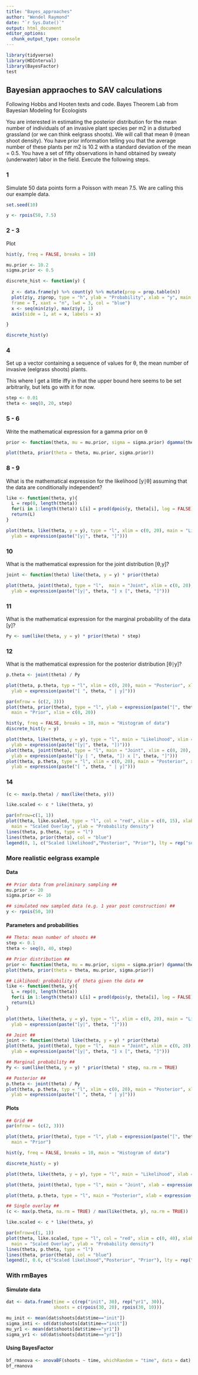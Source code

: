 ```yaml
---
title: "Bayes_approaches"
author: "Wendel Raymond"
date: "`r Sys.Date()`"
output: html_document
editor_options: 
  chunk_output_type: console
---
```

```r
library(tidyverse)
library(HDInterval)
library(BayesFactor)
test
```


## Bayesian appraoches to SAV calculations
Following Hobbs and Hooten texts and code. Bayes Theorem Lab from Bayesian Modeling for Ecologists

You are interested in estimating the posterior distribution for the mean number of individuals of an invasive plant species per m2 in a disturbed grassland (or we can think eelgrass shoots). We will call that mean θ (mean shoot density). You have prior information telling you that the average number of these plants per m2 is 10.2 with a standard deviation of the mean = 0.5. You have a set of fifty observations in hand obtained by sweaty (underwater) labor in the field. Execute the following steps.

### 1 
Simulate 50 data points form a Poisson with mean 7.5. We are calling this our example data. 
```r
set.seed(10)

y <- rpois(50, 7.5)
```

### 2 - 3 
Plot
```r
hist(y, freq = FALSE, breaks = 10)

mu.prior <- 10.2
sigma.prior <- 0.5
```

```r
discrete_hist <- function(y) {
  
  z <- data.frame(y) %>% count(y) %>% mutate(prop = prop.table(n))
  plot(z$y, z$prop, type = "h", ylab = "Probability", xlab = "y", main = "Improved histogram of data", 
  frame = T, xaxt = "n", lwd = 3, col = "blue")
  x <- seq(min(z$y), max(z$y), 1)
  axis(side = 1, at = x, labels = x)

}

discrete_hist(y)
```


### 4
Set up a vector containing a sequence of values for θ, the mean number of invasive (eelgrass shoots) plants.

This where I get a little iffy in that the upper bound here seems to be set arbitrarily, but lets go with it for now.
```r
step <- 0.01
theta <- seq(0, 20, step)
```

### 5 - 6
Write the mathematical expression for a gamma prior on θ
```r
prior <- function(theta, mu = mu.prior, sigma = sigma.prior) dgamma(theta, mu^2 / sigma^2, mu / sigma^2)

plot(theta, prior(theta = theta, mu.prior, sigma.prior))
```

### 8 - 9
What is the mathematical expression for the likelihood [y∣θ] assuming that the data are conditionally independent?
```r
like <- function(theta, y){
  L = rep(0, length(theta))
  for(i in 1:length(theta)) L[i] = prod(dpois(y, theta[i], log = FALSE))
  return(L)
}
```

```r
plot(theta, like(theta, y = y), type = "l", xlim = c(0, 20), main = "Likelihood", xlab = expression(theta), 
  ylab = expression(paste("[y|", theta, "]")))
```

### 10
What is the mathematical expression for the joint distribution [θ,y]?
```r
joint <- function(theta) like(theta, y = y) * prior(theta)

plot(theta, joint(theta), type = "l",  main = "Joint", xlim = c(0, 20), xlab = expression(theta),
  ylab = expression(paste("[y|", theta, "] x [", theta, "]")))
```

### 11
What is the mathematical expression for the marginal probability of the data [y]?
```r
Py <- sum(like(theta, y = y) * prior(theta) * step)
```

### 12
What is the mathematical expression for the posterior distribution [θ∣y]? 
```r
p.theta <- joint(theta) / Py

plot(theta, p.theta, typ = "l", xlim = c(0, 20), main = "Posterior", xlab = expression(theta), 
  ylab = expression(paste("[ ", theta, " | y]")))
```

```r
par(mfrow = (c(2, 3)))
plot(theta, prior(theta), type = "l", ylab = expression(paste("[", theta, "]")), xlab = expression(theta),
  main = "Prior", xlim = c(0, 20))

hist(y, freq = FALSE, breaks = 10, main = "Histogram of data")
discrete_hist(y = y)

plot(theta, like(theta, y = y), type = "l", main = "Likelihood", xlim = c(0, 20), xlab = expression(theta),
  ylab = expression(paste("[y|", theta, "])")))
plot(theta, joint(theta), type = "l", main = "Joint", xlim = c(0, 20), xlab = expression(theta),
  ylab = expression(paste("[y | ", theta, "]) x [", theta, "]")))
plot(theta, p.theta, type = "l", xlim = c(0, 20), main = "Posterior", xlab = expression(theta),
  ylab = expression(paste("[ ", theta, " | y]")))
```

### 14
```r
(c <- max(p.theta) / max(like(theta, y)))

like.scaled <- c * like(theta, y)

par(mfrow=c(1, 1))
plot(theta, like.scaled, type = "l", col = "red", xlim = c(0, 15), xlab = expression(theta),
  main = "Scaled Overlay", ylab = "Probability density")
lines(theta, p.theta, type = "l")
lines(theta, prior(theta), col = "blue")
legend(0, 1, c("Scaled likelihood","Posterior", "Prior"), lty = rep("solid",3), col = c("red", "black", "blue"))
```

### More realistic eelgrass example

#### Data
```r
## Prior data from preliminary sampling ##
mu.prior <- 20
sigma.prior <- 10

## simulated new sampled data (e.g. 1 year post construction) ##
y <- rpois(50, 10)
```

#### Parameters and probabilities
```r
## Theta: mean number of shoots ##
step <- 0.1
theta <- seq(0, 40, step)

## Prior distribution ##
prior <- function(theta, mu = mu.prior, sigma = sigma.prior) dgamma(theta, mu^2 / sigma^2, mu / sigma^2)
plot(theta, prior(theta = theta, mu.prior, sigma.prior))

## Liklihood: probability of theta given the data ##
like <- function(theta, y){
  L = rep(0, length(theta))
  for(i in 1:length(theta)) L[i] = prod(dpois(y, theta[i], log = FALSE))
  return(L)
}

plot(theta, like(theta, y = y), type = "l", xlim = c(0, 20), main = "Likelihood", xlab = expression(theta), 
  ylab = expression(paste("[y|", theta, "]")))

## Joint ##
joint <- function(theta) like(theta, y = y) * prior(theta)
plot(theta, joint(theta), type = "l",  main = "Joint", xlim = c(0, 20), xlab = expression(theta),
  ylab = expression(paste("[y|", theta, "] x [", theta, "]")))

## Marginal probability ##
Py <- sum(like(theta, y = y) * prior(theta) * step, na.rm = TRUE)

## Posterior ##
p.theta <- joint(theta) / Py
plot(theta, p.theta, typ = "l", xlim = c(0, 20), main = "Posterior", xlab = expression(theta), 
  ylab = expression(paste("[ ", theta, " | y]")))
```

#### Plots
```r
## Grid ##
par(mfrow = (c(2, 3)))

plot(theta, prior(theta), type = "l", ylab = expression(paste("[", theta, "]")), xlab = expression(theta),
  main = "Prior")

hist(y, freq = FALSE, breaks = 10, main = "Histogram of data")

discrete_hist(y = y)

plot(theta, like(theta, y = y), type = "l", main = "Likelihood", xlab = expression(theta), ylab = expression(paste("[y|", theta, "])")))

plot(theta, joint(theta), type = "l", main = "Joint", xlab = expression(theta), ylab = expression(paste("[y | ", theta, "]) x [", theta, "]")))

plot(theta, p.theta, type = "l", main = "Posterior", xlab = expression(theta), ylab = expression(paste("[ ", theta, " | y]")))

## Single overlay ##
(c <- max(p.theta, na.rm = TRUE) / max(like(theta, y), na.rm = TRUE))

like.scaled <- c * like(theta, y)

par(mfrow=c(1, 1))
plot(theta, like.scaled, type = "l", col = "red", xlim = c(0, 40), xlab = expression(theta),
  main = "Scaled Overlay", ylab = "Probability density")
lines(theta, p.theta, type = "l")
lines(theta, prior(theta), col = "blue")
legend(2, 0.6, c("Scaled likelihood","Posterior", "Prior"), lty = rep("solid",3), col = c("red", "black", "blue"))
```

### With rmBayes

#### Simulate data
```r
dat <- data.frame(time = c(rep("init", 30), rep("yr1", 30)),
                  shoots = c(rpois(30, 20), rpois(30, 10)))

mu_init <- mean(dat$shoots[dat$time=="init"])
sigma_inti <- sd(dat$shoots[dat$time=="init"])
mu_yr1 <- mean(dat$shoots[dat$time=="yr1"])
sigma_yr1 <- sd(dat$shoots[dat$time=="yr1"])
```

#### Using BayesFactor
```r
bf_rmanova <- anovaBF(shoots ~ time, whichRandom = "time", data = dat)
bf_rmanova
```


